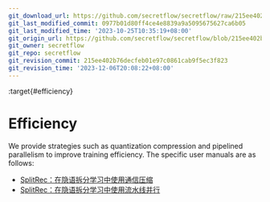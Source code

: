 ```yaml
---
git_download_url: https://github.com/secretflow/secretflow/raw/215ee402b76decfeb01e97c0861cab9f5ec3f823/docs/user_guide/federated_learning/vertical_federated_learning/SplitRec/efficiency/index.rst
git_last_modified_commit: 0977b01d80ff4ce4e8839a9a5095675627ca6b05
git_last_modified_time: '2023-10-25T10:35:19+08:00'
git_origin_url: https://github.com/secretflow/secretflow/blob/215ee402b76decfeb01e97c0861cab9f5ec3f823/docs/user_guide/federated_learning/vertical_federated_learning/SplitRec/efficiency/index.rst
git_owner: secretflow
git_repo: secretflow
git_revision_commit: 215ee402b76decfeb01e97c0861cab9f5ec3f823
git_revision_time: '2023-12-06T20:08:22+08:00'
---
```


:target{#efficiency}

# Efficiency

We provide strategies such as quantization compression and pipelined parallelism to improve training efficiency. The specific user manuals are as follows:

<TableOfContents>


  - [SplitRec：在隐语拆分学习中使用通信压缩](sl_compressor.mdx)
  - [SplitRec：在隐语拆分学习中使用流水线并行](sl_pipeline.mdx)
</TableOfContents>
